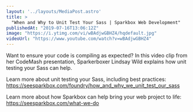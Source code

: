 ```yaml
---
layout: '../layouts/MediaPost.astro'
title: >
  "When and Why to Unit Test Your Sass | Sparkbox Web Development"
publishedAt: "2019-07-16T13:06:12Z"
image: "https://i.ytimg.com/vi/wBAdjwGBHZ4/hqdefault.jpg"
videoUrl: "https://www.youtube.com/watch?v=wBAdjwGBHZ4"
---
```

Want to ensure your code is compiling as expected? In this video clip from her CodeMash presentation, Sparkerboxer Lindsay Wild explains how unit testing your Sass can help.

Learn more about unit testing your Sass, including best practices: https://seesparkbox.com/foundry/how_and_why_we_unit_test_our_sass

Learn more about how Sparkbox can help bring your web project to life: https://seesparkbox.com/what-we-do
